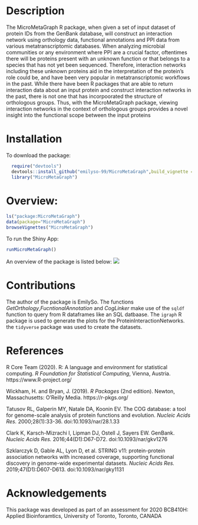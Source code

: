 # Description

The MicroMetaGraph R package, when given a set of input dataset of protein IDs from the GenBank database, will construct an interaction network using orthology data, functional annotations and PPI data from various metatranscriptomic databases. When analyzing microbial communities or any environment where PPI are a crucial factor, oftentimes there will be proteins present with an unknown function or that belongs to a species that has not yet been sequenced. Therefore, interaction networks including these unknown proteins aid in the interpretation of the protein's role could be, and have been very popular in metatranscriptomic workflows in the past. While there have been R packages that are able to return interaction data about an input protein and construct interaction networks in the past, there is not one that has incorpoorated the structure of orthologous groups. Thus, with the MicroMetaGraph package, viewing interaction networks in the context of orthologous groups provides a novel insight into the functional scope between the input proteins 

# Installation

To download the package:
```r
  require("devtools")
  devtools::install_github("emilyso-99/MicroMetaGraph",build_vignette = TRUE)
  library("MicroMetaGraph")
 ```

# Overview: 
``` r
ls("package:MicroMetaGraph")
data(package="MicroMetaGraph")
browseVignettes("MicroMetaGraph")
```
To run the Shiny App:
``` r
runMicroMetaGraph()
```

An overview of the package is listed below:
![](./inst/extdata/overview.png)

# Contributions

The author of the package is EmilySo. The
functions *GetOrthology*,*FucntionalAnnotation* and *CogLinker* make use of the `sqldf` function 
to query from R dataframes like an SQL datbaase. The `igraph` R package is used
to generate the plots for the ProteinInteractionNetworks. the `tidyverse` package was used to create the datasets.

# References 


R Core Team (2020). R: A language and environment for statistical computing. *R Foundation for Statistical Computing*, Vienna, Austria. https://www.R-project.org/

Wickham, H. and Bryan, J. (2019). *R Packages* (2nd edition). Newton, Massachusetts: O'Reilly Media. https://r-pkgs.org/

Tatusov RL, Galperin MY, Natale DA, Koonin EV. The COG database: a tool for genome-scale analysis of protein functions and evolution. *Nucleic Acids Res.* 2000;28(1):33-36. doi:10.1093/nar/28.1.33

Clark K, Karsch-Mizrachi I, Lipman DJ, Ostell J, Sayers EW. GenBank. *Nucleic Acids Res.* 2016;44(D1):D67-D72. doi:10.1093/nar/gkv1276

Szklarczyk D, Gable AL, Lyon D, et al. STRING v11: protein-protein association networks with increased coverage, supporting functional discovery in genome-wide experimental datasets. *Nucleic Acids Res.* 2019;47(D1):D607-D613. doi:10.1093/nar/gky1131

# Acknowledgements

This package was developed as part of an assessment for 2020 BCB410H: Applied Bioinforamtics, University of Toronto, Toronto, CANADA
